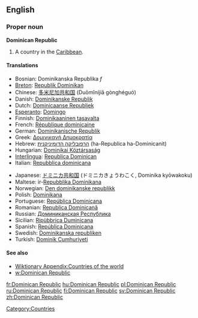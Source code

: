 ==English==
{{wikipedia}}

===Proper noun===
'''Dominican Republic'''
# A country in the [[Caribbean]].

====Translations====
{{top}}
*Bosnian: Dominikanska Republika ''f''
*[[Breton]]: [[Republik Dominikan]]
*Chinese: [[多米尼加共和国]] (Duōmǐníjiā gònghéguó)
*Danish: [[Dominikanske Republik]]
*Dutch: [[Dominicaanse Republiek]]
*[[Esperanto]]: [[Domingo]]
*Finnish: [[Dominikaaninen tasavalta]]
*French: [[République dominicaine]]
*German: [[Dominikanische Republik]]
*Greek: [[Δομινικανή Δημοκρατία]]
*Hebrew: [[הרפובליקה הדומיניקנית]] (ha-Republica ha-Dominicanit)
*Hungarian: [[Dominikai Köztársaság]]
*[[Interlingua]]: [[Republica Dominican]]
*Italian: [[Repubblica dominicana]]
{{mid}}
*Japanese: [[ドミニカ共和国]] (ドミニカきょうわこく, Dominika kyōwakoku)
*Maltese: ir-[[Repubblika Dominikana]]
*Norwegian: [[Den dominikanske republikk]]
*Polish: [[Dominikana]]
*Portuguese: [[República Dominicana]]
*Romanian: [[Republica Dominicană]]
*Russian: [[Доминиканская Республика]]
*Sicilian: [[Ripùbbrica Duminicana]] {{f}}
*Spanish: [[República Dominicana]]
*Swedish: [[Dominikanska republiken]]
*Turkish: [[Dominik Cumhuriyeti]]
{{bottom}}

====See also====
*[[Wiktionary Appendix:Countries of the world]]
*[[w:Dominican Republic]]

[[Category:Countries]]

[[fr:Dominican Republic]]
[[hu:Dominican Republic]]
[[pl:Dominican Republic]]
[[ru:Dominican Republic]]
[[fi:Dominican Republic]]
[[sv:Dominican Republic]]
[[zh:Dominican Republic]]